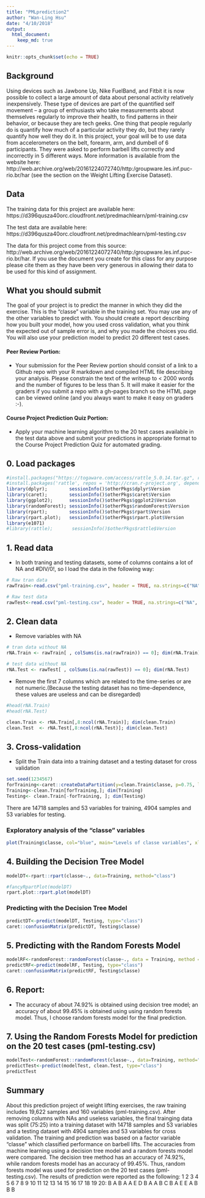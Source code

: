```yaml
---
title: "PMLprediction2"
author: "Wan-Ling Hsu"
date: "4/10/2018"
output:
  html_document:
    keep_md: true
---
```


```r
knitr::opts_chunk$set(echo = TRUE)
```

## Background

Using devices such as Jawbone Up, Nike FuelBand, and Fitbit it is now possible to collect a large amount of data about personal activity relatively inexpensively. These type of devices are part of the quantified self movement – a group of enthusiasts who take measurements about themselves regularly to improve their health, to find patterns in their behavior, or because they are tech geeks. One thing that people regularly do is quantify how much of a particular activity they do, but they rarely quantify how well they do it. In this project, your goal will be to use data from accelerometers on the belt, forearm, arm, and dumbell of 6 participants. They were asked to perform barbell lifts correctly and incorrectly in 5 different ways. More information is available from the website here: http://web.archive.org/web/20161224072740/http:/groupware.les.inf.puc-rio.br/har (see the section on the Weight Lifting Exercise Dataset).

## Data

The training data for this project are available here:
https://d396qusza40orc.cloudfront.net/predmachlearn/pml-training.csv

The test data are available here:
https://d396qusza40orc.cloudfront.net/predmachlearn/pml-testing.csv

The data for this project come from this source: http://web.archive.org/web/20161224072740/http:/groupware.les.inf.puc-rio.br/har. If you use the document you create for this class for any purpose please cite them as they have been very generous in allowing their data to be used for this kind of assignment.

## What you should submit
The goal of your project is to predict the manner in which they did the exercise. This is the "classe" variable in the training set. You may use any of the other variables to predict with. You should create a report describing how you built your model, how you used cross validation, what you think the expected out of sample error is, and why you made the choices you did. You will also use your prediction model to predict 20 different test cases.

#### Peer Review Portion:
* Your submission for the Peer Review portion should consist of a link to a Github repo with your R markdown and compiled HTML file describing your analysis. Please constrain the text of the writeup to < 2000 words and the number of figures to be less than 5. It will make it easier for the graders if you submit a repo with a gh-pages branch so the HTML page can be viewed online (and you always want to make it easy on graders :-).

#### Course Project Prediction Quiz Portion:
* Apply your machine learning algorithm to the 20 test cases available in the test data above and submit your predictions in appropriate format to the Course Project Prediction Quiz for automated grading.

## 0. Load packages  
```r
#install.packages("https://togaware.com/access/rattle_5.0.14.tar.gz", repos=NULL, type="source")
#install.packages('rattle', repos = 'http://cran.r-project.org', dependencies = c('Depends', 'Imports', 'Suggests'))
library(dplyr);        sessionInfo()$otherPkgs$dplyr$Version           ## [1] "0.7.4"
library(caret);        sessionInfo()$otherPkgs$caret$Version           ## [1] "6.0-79"
library(ggplot2);      sessionInfo()$otherPkgs$ggplot2$Version         ## [1] "2.2.1.9000"
library(randomForest); sessionInfo()$otherPkgs$randomForest$Version    ## [1] "4.6-12"
library(rpart);        sessionInfo()$otherPkgs$rpart$Version           ## [1] "4.1-13"
library(rpart.plot);   sessionInfo()$otherPkgs$rpart.plot$Version      ## [1] "2.1.2"
library(e1071)
#library(rattle);       sessionInfo()$otherPkgs$rattle$Version
```

## 1. Read data 
* In both traning and testing datasets, some of columns contains a lot of NA and #DIV/0!, so I load the data in the following way:
```r
# Raw tran data
rawTrain<-read.csv("pml-training.csv", header = TRUE, na.strings=c("NA", "#DIV/0!", "")); dim(rawTrain)

# Raw test data
rawTest<-read.csv("pml-testing.csv", header = TRUE, na.strings=c("NA", "#DIV/0!", "")); dim(rawTest)
```
## 2. Clean data 
* Remove variables with NA 
```r
# tran data without NA
rNA.Train <- rawTrain[ , colSums(is.na(rawTrain)) == 0]; dim(rNA.Train)

# test data without NA
rNA.Test <- rawTest[ , colSums(is.na(rawTest)) == 0]; dim(rNA.Test)
```

* Remove the first 7 columns which are related to the time-series or are not numeric.(Because the testing dataset has no time-dependence, these values are useless and can be disregarded)
```r
#head(rNA.Train)
#head(rNA.Test)

clean.Train <- rNA.Train[,8:ncol(rNA.Train)]; dim(clean.Train)
clean.Test  <- rNA.Test[,8:ncol(rNA.Test)]; dim(clean.Test)
```
## 3. Cross-validation
* Split the Train data into a training dataset and a testing dataset for cross validation

```r
set.seed(1234567)
forTraining<-caret::createDataPartition(y=clean.Train$classe, p=0.75, list=FALSE)
Training<-clean.Train[forTraining,]; dim(Training)
Testing<- clean.Train[-forTraining, ]; dim(Testing)
```
There are 14718 samples and 53 variables for training, 4904 samples and 53 variables for testing.

### Exploratory analysis of the “classe” variables

```r
plot(Training$classe, col="blue", main="Levels of classe variables", xlab="classes", ylab="Frequency")
```
## 4. Building the Decision Tree Model 
```r
modelDT<-rpart::rpart(classe~., data=Training, method="class")

#fancyRpartPlot(modelDT)
rpart.plot::rpart.plot(modelDT)
```

### Predicting with the Decision Tree Model 

```r
predictDT<-predict(modelDT, Testing, type="class")
caret::confusionMatrix(predictDT, Testing$classe)
```

## 5. Predicting with the Random Forests Model

```r
modelRF<-randomForest::randomForest(classe~., data = Training, method = "class")
predictRF<-predict(modelRF, Testing, type="class")
caret::confusionMatrix(predictRF, Testing$classe)
```

## 6. Report: 
* The accuracy of about 74.92% is obtained using decision tree model; an accuracy of about 99.45% is obtained using using random forests model. Thus, I choose random forests model for the final prediction.

## 7. Using the Random Forests Model for prediction on the 20 test cases (pml-testing.csv)
```r
modelTest<-randomForest::randomForest(classe~., data=Training, method="class")
predictTest<-predict(modelTest, clean.Test, type="class")
predictTest
```
## Summary
About this prediction project of weight lifting exercises, the raw training includes 19,622 samples and 160 variables (pml-training.csv). After removing columns with NAs and useless variables, the final trainging data was split (75:25) into a training dataset with 14718 samples and 53 variables and a testing dataset with 4904 samples and 53 variables for cross validation. The training and prediction was based on a factor variable “classe” which classified performance on barbell lifts. The accuracies from machine learning using a decision tree model and a random forests model were compared. The decision tree method has an accuracy of 74.92%, while random forests model has an accuracy of 99.45%. Thus, random forests model was used for prediction on the 20 test cases (pml-testing.csv). The results of prediction were reported as the following: 
1  2  3  4  5  6  7  8  9 10 11 12 13 14 15 16 17 18 19 20: 
B  A  B  A  A  E  D  B  A  A  B  C  B  A  E  E  A  B  B  B 
